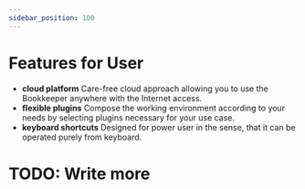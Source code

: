 ```yaml
---
sidebar_position: 100
---
```

# Features for User

* **cloud platform** Care-free cloud approach allowing you to use the Bookkeeper anywhere with the Internet access.
* **flexible plugins** Compose the working environment according to your needs by selecting plugins necessary for your use case.
* **keyboard shortcuts** Designed for power user in the sense, that it can be operated purely from keyboard.

# TODO: Write more
